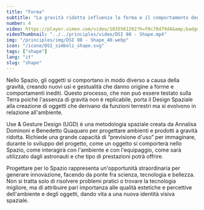```yaml
---
title: "Forma"
subtitle: "La gravità ridotta influenza la forma e il comportamento degli oggetti e si creano nuove gestualità che il Design Spaziale deve saper interpretare con soluzioni innovative."
number: 4
video: https://player.vimeo.com/video/1035561292?h=f0c78d79d4&amp;badge=0&amp;autopause=0&amp;player_id=0&amp;app_id=58479
videoThumbnail: "../../principles/video/DSI 08 - Shape.mp4"
img: "/principles/img/DSI 08 - Shape_40.webp"
icon: "/icone/DSI_simboli_shape.svg"
tags: ["shape"]
lang: "it"
slug: "shape"
---
```



Nello Spazio, gli oggetti si comportano in modo diverso a causa della gravità, creando nuovi usi e gestualità che danno origine a forme e comportamenti inediti. Questo processo, che non può essere testato sulla Terra poiché l'assenza di gravità non è replicabile, porta il Design Spaziale alla creazione di oggetti che derivano da funzioni terrestri ma si evolvono in relazione all'ambiente.

Use & Gesture Design (UGD) è una metodologia spaziale creata da Annalisa Dominoni e Benedetto Quaquaro per progettare ambienti e prodotti a gravità ridotta. Richiede una grande capacità di “previsione d'uso” per immaginare, durante lo sviluppo del progetto, come un oggetto si comporterà nello Spazio, come interagirà con l'ambiente e con l'equipaggio, come sarà utilizzato dagli astronauti e che tipo di prestazioni potrà offrire. 

Progettare per lo Spazio rappresenta un'opportunità straordinaria per generare innovazione, facendo da ponte fra scienza, tecnologia e bellezza. Non si tratta solo di risolvere problemi pratici o trovare la tecnologia migliore, ma di attribuire pari importanza alle qualità estetiche e percettive dell'ambiente e degli oggetti, dando vita a una nuova identità visiva spaziale.        